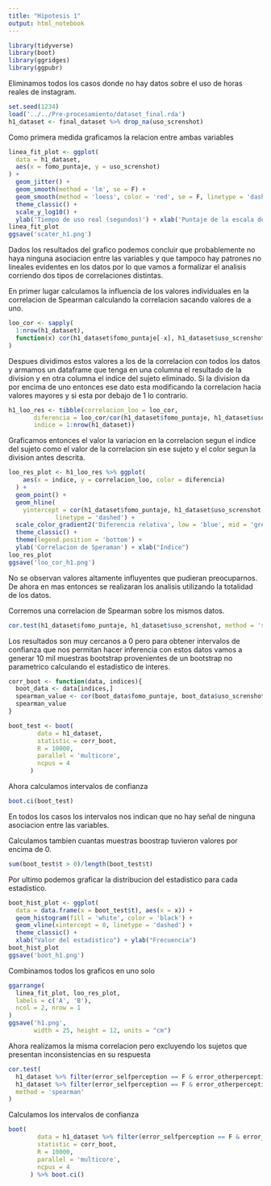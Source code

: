 ```yaml
---
title: "Hipotesis 1"
output: html_notebook
---
```


```r
library(tidyverse)
library(boot)
library(ggridges)
library(ggpubr)
```

Eliminamos todos los casos donde no hay datos sobre el uso de horas reales de instagram. 

```r
set.seed(1234)
load('../../Pre-procesamiento/dataset_final.rda')
h1_dataset <- final_dataset %>% drop_na(uso_screnshot)
```

Como primera medida graficamos la relacion entre ambas variables

```r
linea_fit_plot <- ggplot(
  data = h1_dataset,
  aes(x = fomo_puntaje, y = uso_screnshot)
) +
  geom_jitter() +
  geom_smooth(method = 'lm', se = F) +
  geom_smooth(method = 'loess', color = 'red', se = F, linetype = 'dashed') +
  theme_classic() +
  scale_y_log10() +
  ylab('Tiempo de uso real (segundos)') + xlab('Puntaje de la escala de FOMO')
linea_fit_plot
ggsave('scater_h1.png')
```

Dados los resultados del grafico podemos concluir que probablemente no haya ninguna asociacion entre las variables y que tampoco hay patrones no lineales evidentes en los datos por lo que vamos a formalizar el analisis corriendo dos tipos de correlaciones distintas.

En primer lugar calculamos la influencia de los valores individuales en la correlacion de Spearman calculando la correlacion sacando valores de a uno.

```r
loo_cor <- sapply(
  1:nrow(h1_dataset),
  function(x) cor(h1_dataset$fomo_puntaje[-x], h1_dataset$uso_screnshot[-x], method = 'spearman')
)
```

Despues dividimos estos valores a los de la correlacion con todos los datos y armamos un dataframe que tenga en una columna el resultado de la division y en otra columna el indice del sujeto eliminado. Si la division da por encima de uno entonces ese dato esta modificando la correlacion hacia valores mayores y si esta por debajo de 1 lo contrario.

```r
h1_loo_res <- tibble(correlacion_loo = loo_cor,
       diferencia = loo_cor/cor(h1_dataset$fomo_puntaje, h1_dataset$uso_screnshot, method = 'spearman'),
       indice = 1:nrow(h1_dataset))
```

Graficamos entonces el valor la variacion en la correlacion segun el indice del sujeto como el valor de la correlacion sin ese sujeto y el color segun la division antes descrita. 

```r
loo_res_plot <- h1_loo_res %>% ggplot(
    aes(x = indice, y = correlacion_loo, color = diferencia)
  ) +
  geom_point() +
  geom_hline(
    yintercept = cor(h1_dataset$fomo_puntaje, h1_dataset$uso_screnshot, method = 'spearman'), 
             linetype = 'dashed') +
  scale_color_gradient2('Diferencia relativa', low = 'blue', mid = 'grey', high = 'red', midpoint = 1) +
  theme_classic() + 
  theme(legend.position = 'bottom') +
  ylab('Correlacion de Speraman') + xlab("Indice")
loo_res_plot
ggsave('loo_cor_h1.png')
```

No se observan valores altamente influyentes que pudieran preocuparnos. De ahora en mas entonces se realizaran los analisis utilizando la totalidad de los datos. 

Corremos una correlacion de Spearman sobre los mismos datos. 

```r
cor.test(h1_dataset$fomo_puntaje, h1_dataset$uso_screnshot, method = 'spearman')
```

Los resultados son muy cercanos a 0 pero para obtener intervalos de confianza que nos permitan hacer inferencia con estos datos vamos a generar 10 mil muestras bootstrap provenientes de un bootstrap no parametrico calculando el estadistico de interes.

```r
corr_boot <- function(data, indices){
  boot_data <- data[indices,]
  spearman_value <- cor(boot_data$fomo_puntaje, boot_data$uso_screnshot, method = 'spearman')
  spearman_value
}

boot_test <- boot(
        data = h1_dataset,
        statistic = corr_boot,
        R = 10000,
        parallel = 'multicore',
        ncpus = 4
      )
```

Ahora calculamos intervalos de confianza

```r
boot.ci(boot_test)
```

En todos los casos los intervalos nos indican que no hay señal de ninguna asociacion entre las variables. 

Calculamos tambien cuantas muestras boostrap tuvieron valores por encima de 0.

```r
sum(boot_test$t > 0)/length(boot_test$t)
```


Por ultimo podemos graficar la distribucion del estadistico para cada estadistico.

```r
boot_hist_plot <- ggplot(
  data = data.frame(x = boot_test$t), aes(x = x)) +
  geom_histogram(fill = 'white', color = 'black') +
  geom_vline(xintercept = 0, linetype = 'dashed') +
  theme_classic() +
  xlab("Valor del estadistico") + ylab("Frecuencia")
boot_hist_plot
ggsave('boot_h1.png')
```

Combinamos todos los graficos en uno solo

```r
ggarrange(
  linea_fit_plot, loo_res_plot,
  labels = c('A', 'B'),
  ncol = 2, nrow = 1
)
ggsave('h1.png',
       width = 25, height = 12, units = "cm")
```


Ahora realizamos la misma correlacion pero excluyendo los sujetos que presentan inconsistencias en su respuesta

```r
cor.test(
  h1_dataset %>% filter(error_selfperception == F & error_otherperception == F) %>% pull(fomo_puntaje),
  h1_dataset %>% filter(error_selfperception == F & error_otherperception == F) %>% pull(uso_screnshot),
  method = 'spearman'
)
```

Calculamos los intervalos de confianza

```r
boot(
        data = h1_dataset %>% filter(error_selfperception == F & error_otherperception == F),
        statistic = corr_boot,
        R = 10000,
        parallel = 'multicore',
        ncpus = 4
      ) %>% boot.ci()
```


